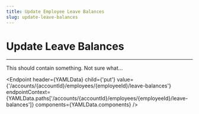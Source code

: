 ```yaml
---
title: Update Employee Leave Balances
slug: update-leave-balances
---
```



# Update Leave Balances

<hr />

This should contain something. Not sure what...

<Endpoint
    header={YAMLData}
    child={'put'}
    value={'/accounts/{accountId}/employees/{employeeId}/leave-balances'}
    endpointContext={YAMLData.paths['/accounts/{accountId}/employees/{employeeId}/leave-balances']}
    components={YAMLData.components}
/>
